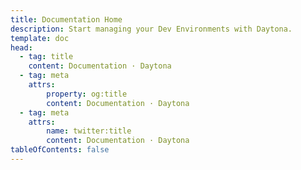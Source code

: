 ```yaml
---
title: Documentation Home
description: Start managing your Dev Environments with Daytona.
template: doc
head:
  - tag: title
    content: Documentation · Daytona
  - tag: meta
    attrs:
        property: og:title
        content: Documentation · Daytona
  - tag: meta
    attrs:
        name: twitter:title
        content: Documentation · Daytona
tableOfContents: false
---
```



<DocumentList title="Start Here">
  <DocumentListItem
    title="What is Daytona?"
    subtitle="Understand what Development Environment Management (DEM) is, and how Daytona can help."
    href="/explanation/what-is-daytona"
    expanded
  />
  <DocumentListItem
    title="Install Daytona"
    subtitle="Install Daytona on Linux, macOS, or Windows."
    href="/installation/installation"
  />
  <DocumentListItem
    title="Create your first Dev Environment"
    subtitle="Once you have Daytona installed, create your first Dev Environment."
    href="/usage/dev-environments#create-a-dev-environment"
  />
</DocumentList>

<DocumentList title="Configure">
  <DocumentListItem
    title="Add a Git Provider"
    subtitle="Create Dev Environments from repositories hosted across GitHub, GitLab, Bitbucket, and others."
    href="/configuration/git-providers#adding-a-git-provider"
  />
  <DocumentListItem
    title="Add a remote Docker target"
    subtitle="Deploy your Dev Environments on a remote host using Docker."
    href="/configuration/targets#adding-a-docker-target"
  />
  <DocumentListItem
    title="Set your default IDE"
    subtitle="Automatically open your Dev Environments in Visual Studio Code and a selection of JetBrains IDEs."
    href="/usage/dev-environments#setting-the-default-ide"
  />
</DocumentList>

<DocumentList title="Dive Deeper">
  <DocumentListItem
    title="Command-Line Reference"
    subtitle="Learn about all of Daytona's commands and how you can leverage them to increase productivity."
    href="/reference/cli"
  />
  <DocumentListItem
    title="Daytona Server"
    subtitle="Learn about the Daytona Server and how to manually configure it."
    href="/reference/server"
  />
  <DocumentListItem
    title="Upgrade Notes"
    subtitle="If you're upgrading from an older version of Daytona, inform yourself of potential pitfalls."
    href="/reference/upgrade-notes"
  />
</DocumentList>
